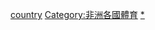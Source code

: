 {{Categories by country|nocat}}

[[Category:非洲足球|country]]
[[Category:非洲各國體育|Category:非洲各國體育]]
[[Category:各國足球|*]]